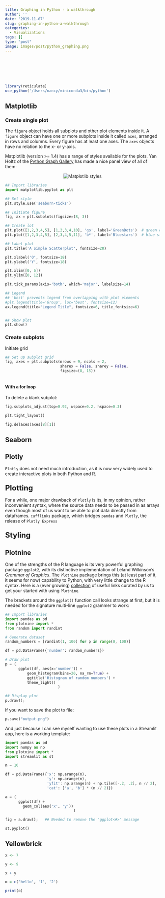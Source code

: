 ```yaml
---
title: Graphing in Python - a walkthrough
author: ''
date: '2019-11-07'
slug: graphing-in-python-a-walkthrough
categories:
  - Visualizations
tags: []
type: "post"
image: images/post/python_graphing.png
---
```


<br>

<head>
<meta charset="utf-8">
<meta name="viewport" content="width=device-width, initial-scale=1">
<!--
<link rel="stylesheet" href="https://maxcdn.bootstrapcdn.com/bootstrap/4.3.1/css/bootstrap.min.css">
-->

<link
  rel="stylesheet"
  href="https://cdn.rawgit.com/afeld/bootstrap-toc/v1.0.1/dist/bootstrap-toc.min.css"
/>
<script src="https://ajax.googleapis.com/ajax/libs/jquery/3.4.1/jquery.min.js"></script>
<script src="https://cdnjs.cloudflare.com/ajax/libs/popper.js/1.14.7/umd/popper.min.js"></script>
<script src="https://maxcdn.bootstrapcdn.com/bootstrap/4.3.1/js/bootstrap.min.js"></script>
<script src="https://cdn.rawgit.com/afeld/bootstrap-toc/v1.0.1/dist/bootstrap-toc.min.js"></script>
</head>
<body>

<body data-spy="scroll" data-target="#toc"> 
<div class="container">
<div class="row">
<!-- sidebar, which will move to the top on a small screen -->
<div class="col-sm-3">
<nav id="toc" data-toggle="toc" class="sticky-top" style='padding-top:40px'></nav>
</div>
<!-- main content area -->
<div class="col-sm-9">

```r
library(reticulate)
use_python('/Users/nancy/miniconda3/bin/python')
```



## Matplotlib  

### Create single plot

The `figure` object holds all subplots and other plot elements inside it. A `figure` object can have one or more subplots inside it called `axes`, arranged in rows and columns. Every figure has at least one axes. The `axes` objects have no relation to the x- or y-axis.


Matplotlib (version >= 1.4) has a range of styles available for the plots. Yan Holtz of the [Python Graph Gallery](https://python-graph-gallery.com/199-matplotlib-style-sheets/) has made a nice panel view of all of them:

<figure>
<center><img src="https://python-graph-gallery.com/wp-content/uploads/199_Matplotlib_style_sheet.png" alt="Matplotlib styles" /></center>
</figure>


```python
## Import libraries
import matplotlib.pyplot as plt

## Set style
plt.style.use('seaborn-ticks')   

## Initiate figure
fig, ax = plt.subplots(figsize=(8, 3))

## Create lot
plt.plot([1,2,3,4,5], [1,2,3,4,10], 'go', label='GreenDots')  # green dots
plt.plot([1,2,3,4,5], [2,3,4,5,11], 'b*', label='Bluestars')  # blue stars

## Label plot
plt.title('A Simple Scatterplot', fontsize=20) 

plt.xlabel('O', fontsize=18)
plt.ylabel('Y', fontsize=18)

plt.xlim([0, 6])
plt.ylim([0, 12])

plt.tick_params(axis='both', which='major', labelsize=14)

## Legend
## 'best' prevents legend from overlapping with plot elements
#plt.legend(title='Group', loc='best', fontsize=12)
ax.legend(title="Legend Title", fontsize=6, title_fontsize=6)


## Show plot
plt.show()
```



### Create subplots

Initiate grid 

```python
## Set up subplot grid
fig, axes = plt.subplots(nrows = 9, ncols = 2,
                         sharex = False, sharey = False,
                         figsize=(8, 15))
                         

```

#### **With a for loop**




To delete a blank subplot:

```python
fig.subplots_adjust(top=0.92, wspace=0.2, hspace=0.3)

plt.tight_layout()

fig.delaxes(axes[8][1])                         
```                                         

## Seaborn



## Plotly

`Plotly` does not need much introduction, as it is now very widely used to create interactive plots in both Python and R. 


<h3><font size="5">Plotting</font></h3>

For a while, one major drawback of `Plotly` is its, in my opinion, rather inconvenient syntax, where the source data needs to be passed in as arrays even though most of us want to be able to plot data directly from dataframes. `cufflinks` package, which bridges `pandas` and `Plotly`, the release of `Plotly Express` 


<h3><font size="5">Styling</font></h3>



## Plotnine

One of the strengths of the R language is its very powerful graphing package `ggplot2`, with its distinctive implementation of Leland Wilkinson's *Grammar of Graphics*. The `Plotnine` package brings this (at least part of it, it seems for now) capability to Python, with very little change to the R syntax. Here is a (ever growing) [collection](https://raindrop.io/collection/8766091) of useful links curated by us to get your started with using `Plotnine`.

The brackets around the `ggplot()` function call looks strange at first, but it is needed for the signature multi-line `ggplot2` grammer to work:

```python
## Import libraries
import pandas as pd
from plotnine import *
from random import randint

# Generate dataset
random_numbers = [randint(1, 100) for p in range(0, 100)]

df = pd.DataFrame({'number': random_numbers})

# Draw plot
p = (
      ggplot(df, aes(x='number')) + 
          geom_histogram(bins=20, na_rm=True) +
          ggtitle('Histogram of random numbers') +
          theme_light()
                        )

## Display plot
p.draw();
```


If you want to save the plot to file:

```Python
p.save("output.png")
```

And just because I can see myself wanting to use these plots in a Streamlit app, here is a working template:

```python
import pandas as pd
import numpy as np
from plotnine import *
import streamlit as st

n = 10

df = pd.DataFrame({'x': np.arange(n),
                   'y': np.arange(n),
                   'yfit': np.arange(n) + np.tile([-.2, .2], n // 2),
                   'cat': ['a', 'b'] * (n // 2)})

a = (
      ggplot(df) +
        geom_col(aes('x', 'y'))
                               )

fig = a.draw();   ## Needed to remove the "ggplot<#>" message

st.pyplot()
```


## Yellowbrick

```r
x <- 7

y <- 9

x + y

o = c('hello', '1', '2')

print(o)
```






</div>
</div>
</div>
</body>